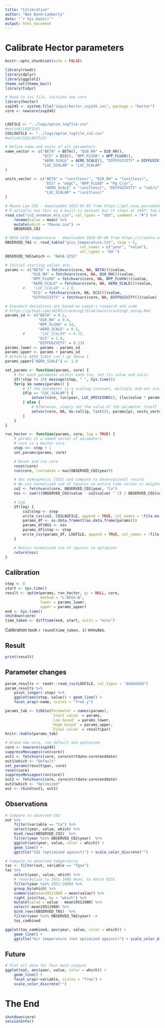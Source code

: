 ```yaml
---
title: "Calibration"
author: "Ben Bond-Lamberty"
date: "`r Sys.Date()`"
output: html_document
---
```


# Calibrate Hector parameters

```r
knitr::opts_chunk$set(echo = FALSE)

library(readr)
library(dplyr)
library(ggplot2)
theme_set(theme_bw())
library(tidyr)

# Read in ini file, initiate new core
library(hector)
ssp245 <- system.file("input/hector_ssp245.ini", package = "hector")
core <- newcore(ssp245)


LOGFILE <- "../logs/optim_logfile.csv"
#unlink(LOGFILE)
CO2LOGFILE <- "../logs/optim_logfile_co2.csv"
#unlink(CO2LOGFILE)

# Define name and units of all parameters
name_vector <- c("BETA" = BETA(), "Q10_RH" = Q10_RH(),
                 "ECS" = ECS(), "NPP_FLUX0" = NPP_FLUX0(),
                 "AERO_SCALE" = AERO_SCALE(), "DIFFUSIVITY" = DIFFUSIVITY(),
                 "LUC_SCALAR" = "LUC_SCALAR"
)

units_vector <- c("BETA" = "(unitless)", "Q10_RH" = "(unitless)",
                  "ECS" = "degC", "NPP_FLUX0" = "Pg C/yr",
                  "AERO_SCALE" = "(unitless)", "DIFFUSIVITY" = "cm2/s",
                  "LUC_SCALAR" = "(unitless)"
)
```


```r
# Mauna Loa CO2 - downloaded 2022-05-05 from https://gml.noaa.gov/webdata/ccgg/trends/co2/co2_annmean_mlo.csv
# R actually has this as a built-in dataset but it stops at 1997! Too bad
read_csv("co2_annmean_mlo.csv", col_types = "ddd", comment = "#") %>% 
    rename(value = mean) %>% 
    mutate(which = "Mauna Loa") ->
    OBSERVED_CO2

# NASA GISS temperature - downloaded 2020-05-06 from https://climate.nasa.gov/vital-signs/global-temperature/
OBSERVED_TAS <- read_table("giss_temperature.txt", skip = 5,
                                  col_names = c("year", "value"),
                                  col_types = "dd-")
OBSERVED_TAS$which <- "NASA GISS"
```

```r
# Initial starting values are:
params <- c("BETA" = fetchvars(core, NA, BETA())$value,
            "Q10_RH" = fetchvars(core, NA, Q10_RH())$value,
            "NPP_FLUX0" = fetchvars(core, NA, NPP_FLUX0())$value,
            "AERO_SCALE" = fetchvars(core, NA, AERO_SCALE())$value,
        #    "LUC_SCALAR" = 1.0,
            "ECS" = fetchvars(core, NA, ECS())$value,
            "DIFFUSIVITY" = fetchvars(core, NA, DIFFUSIVITY())$value)

# Standard deviations are based on Leeya's research and code
# https://github.com/JGCRI/trackingC/blob/main/trackingC_setup.Rmd
params_sd <- c("BETA" = 0.2,
               "Q10_RH" = 0.6,
               "NPP_FLUX0" = 14,
               "AERO_SCALE" = 0.5,
        #       "LUC_SCALAR" = 0.75,
               "ECS" = 1.0,
               "DIFFUSIVITY" = 0.23)
params_lower <- params - params_sd
params_upper <- params + params_sd
# Actually AERO_SCALE can't go above 1
params_upper["AERO_SCALE"] <- 1.0
```

```r
set_params <- function(params, core) {
    # For each parameter within each run, set its value and units
    if(!step %% 10) message(step, " ", Sys.time())
    for(p in names(params)) {
        # If the parameter is a scaling constant, multiply and set scaled values
        if(p == "LUC_SCALAR") {
            setvar(core, luc$year, LUC_EMISSIONS(), (luc$value * params[p]), "Pg C/yr")
        } else {
            # Otherwise, simply set the value of the parameter itself
            setvar(core, NA, do.call(p, list()), params[p], units_vector[p])
        }
    }
}

run_hector <- function(params, core, log = TRUE) {
    # params is a named vector of parameters
    # core is a Hector core
    step <<- step + 1
    set_params(params, core)

    # Reset and run core
    reset(core)
    run(core, runtodate = max(OBSERVED_CO2$year))

    # Get atmospheric [CO2] and compare to observational record
    # We use normalized sum of squares so entire time series is weighted equally
    co2 <- fetchvars(core, OBSERVED_CO2$year, "Ca")
    nss <- sum(((OBSERVED_CO2$value - co2$value) ^ 2) / OBSERVED_CO2$value)

    # Log
    if(log) {
        co2$step <- step
        write_csv(co2, CO2LOGFILE, append = TRUE, col_names = !file.exists(CO2LOGFILE))
        params_df <- as.data.frame(t(as.data.frame(params)))
        params_df$NSS <- nss
        params_df$step <- step
        write_csv(params_df, LOGFILE, append = TRUE, col_names = !file.exists(LOGFILE))
    }

    # Return normalized sum of squares to optimizer
    return(nss)
}
```

## Calibration

```r
step <- 0
start <- Sys.time()
result <- optim(params, run_hector, gr = NULL, core,
                method = "L-BFGS-B",
                lower = params_lower,
                upper = params_upper)
end <- Sys.time()
shutdown(core)
time_taken <- difftime(end, start, units = "mins")
```

Calibration took `r round(time_taken, 1)` minutes.

## Result

```r
print(result)
```

## Parameter changes

```r
param_results <- readr::read_csv(LOGFILE, col_types = "dddddddd")
param_results %>%
    pivot_longer(-step) %>%
    ggplot(aes(step, value)) + geom_line() +
    facet_wrap(~name, scales = "free_y")

params_tab <- tibble(Parameter = names(params),
                     `Start value` = params,
                     `Low bound` = params_lower,
                     `High bound` = params_upper,
                     `Final value` = result$par)
knitr::kable(params_tab)
```


```r
# Brand new core, run default and optimized
core <- newcore(ssp245)
suppressMessages(run(core))
out1 <- fetchvars(core, core$strtdate:core$enddate)
out1$which <- "Default"
set_params(result$par, core)
reset(core)
suppressMessages(run(core))
out2 <- fetchvars(core, core$strtdate:core$enddate)
out2$which <- "Optimized"
out <- rbind(out1, out2)
```

## Observations

```r
# Compare to observed CO2
out %>%
    filter(variable == "Ca") %>% 
    select(year, value, which) %>% 
    bind_rows(OBSERVED_CO2)  %>%
    filter(year %in% OBSERVED_CO2$year)  %>% 
    ggplot(aes(year, value, color = which)) +
    geom_line() + 
    ggtitle("CO2 (optimized against)") + scale_color_discrete("")

# Compare to observed temperature
tas <- filter(out, variable == "Tgav")
tas %>%
    select(year, value, which) %>% 
    # renormalize to 1951-1980 mean, to match GISS
    filter(year %in% 1951:1980) %>%
    group_by(which) %>%
    summarise(mean19511980 = mean(value)) %>%
    right_join(tas, by = "which") %>%
    mutate(value = value - mean19511980) %>%
    select(-mean19511980) %>%
    bind_rows(OBSERVED_TAS)  %>%
    filter(year %in% OBSERVED_TAS$year) ->
    tas_combined

ggplot(tas_combined, aes(year, value, color = which)) +
    geom_line() + 
    ggtitle("Air temperature (not optimized against)") + scale_color_discrete("")
```

## Future

```r
# Plot all data for four main outputs
ggplot(out, aes(year, value, color = which)) +
    geom_line() +
    facet_wrap(~variable, scales = "free") +
    scale_color_discrete("")
```

# The End

```r
shutdown(core)
sessionInfo()
```
